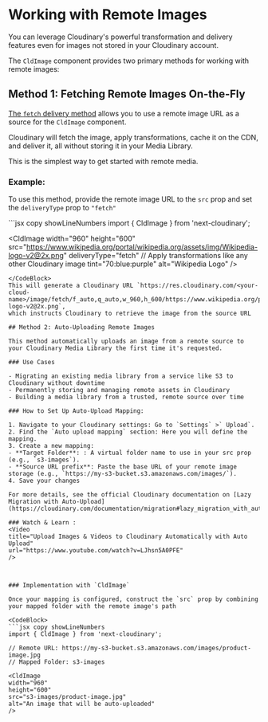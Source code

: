 

<Head>
    <title>Remote Images - Next Cloudinary</title>
    <meta name="og:title" content="Delivering Remote Images - Next Cloudinary" />
    <meta name="og:url" content={`https://next.cloudinary.dev/guides/remote-images`} />
</Head>

<OgImage title="Remote Images" twitterTitle="Delivering Remote Images" />

# Working with Remote Images

You can leverage Cloudinary's powerful transformation and delivery features even for images not stored in your Cloudinary account.

The `CldImage` component provides two primary methods for working with remote images: 

## Method 1: Fetching Remote Images On-the-Fly

[The `fetch` delivery method](https://cloudinary.com/documentation/fetch_remote_images) allows you to use a remote image URL as a source for the `CldImage` component.

Cloudinary will fetch the image, apply transformations, cache it on the CDN, and deliver it, all without storing it in your Media Library.

This is the simplest way to get started with remote media.

### Example:

To use this method, provide the remote image URL to the `src` prop and set the `deliveryType` prop to `"fetch"`

<HeaderImage>
  <CldImage
    width="960"
    height="600"
    src="https://www.wikipedia.org/portal/wikipedia.org/assets/img/Wikipedia-logo-v2@2x.png"
    alt="Wikipedia logo"
    tint="70:blue:purple"
    deliveryType="fetch"
  />
</HeaderImage>

<CodeBlock>
```jsx copy showLineNumbers
  import { CldImage } from 'next-cloudinary';

  <CldImage
  width="960"
  height="600"
  src="https://www.wikipedia.org/portal/wikipedia.org/assets/img/Wikipedia-logo-v2@2x.png"
  deliveryType="fetch"
  // Apply transformations like any other Cloudinary image
  tint="70:blue:purple"
  alt="Wikipedia Logo"
  />
  ```
</CodeBlock>
This will generate a Cloudinary URL `https://res.cloudinary.com/<your-cloud-name>/image/fetch/f_auto,q_auto,w_960,h_600/https://www.wikipedia.org/portal/wikipedia.org/assets/img/Wikipedia-logo-v2@2x.png`,
 which instructs Cloudinary to retrieve the image from the source URL

## Method 2: Auto-Uploading Remote Images

This method automatically uploads an image from a remote source to your Cloudinary Media Library the first time it's requested.

### Use Cases  

- Migrating an existing media library from a service like S3 to Cloudinary without downtime 
- Permanently storing and managing remote assets in Cloudinary
- Building a media library from a trusted, remote source over time 

### How to Set Up Auto-Upload Mapping:

1. Navigate to your Cloudinary settings: Go to `Settings` >` Upload`.
2. Find the `Auto upload mapping` section: Here you will define the mapping.
3. Create a new mapping:
- **Target Folder**: : A virtual folder name to use in your src prop (e.g., `s3-images`).
- **Source URL prefix**: Paste the base URL of your remote image storage (e.g., `https://my-s3-bucket.s3.amazonaws.com/images/`).
4. Save your changes

For more details, see the official Cloudinary documentation on [Lazy Migration with Auto-Upload](https://cloudinary.com/documentation/migration#lazy_migration_with_auto_upload).

### Watch & Learn :
<Video
  title="Upload Images & Videos to Cloudinary Automatically with Auto Upload"
  url="https://www.youtube.com/watch?v=LJhsn5A0PFE"
/>



### Implementation with `CldImage`

Once your mapping is configured, construct the `src` prop by combining your mapped folder with the remote image's path

<CodeBlock>
```jsx copy showLineNumbers
 import { CldImage } from 'next-cloudinary';

// Remote URL: https://my-s3-bucket.s3.amazonaws.com/images/product-image.jpg
// Mapped Folder: s3-images

<CldImage
  width="960"
  height="600"
  src="s3-images/product-image.jpg"
  alt="An image that will be auto-uploaded"
/>
  ```
</CodeBlock>

